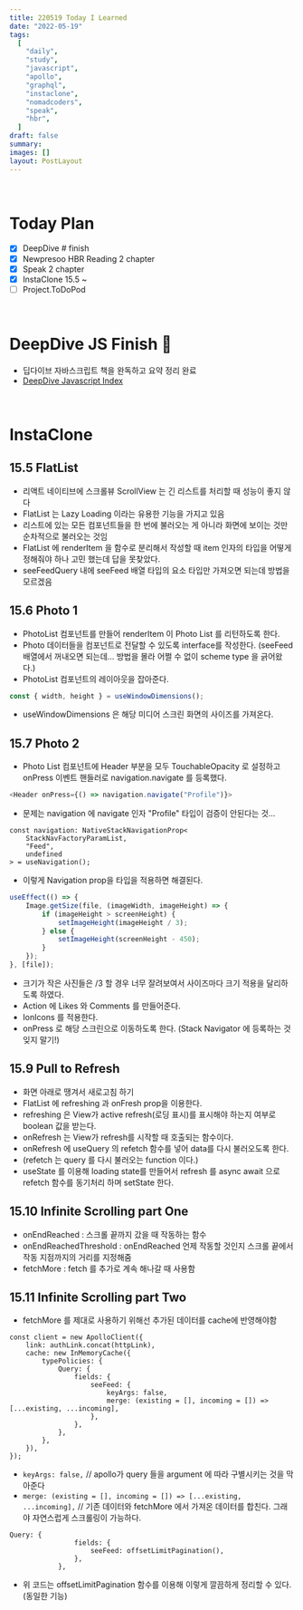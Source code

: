 ```yaml
---
title: 220519 Today I Learned
date: "2022-05-19"
tags:
  [
    "daily",
    "study",
    "javascript",
    "apollo",
    "graphql",
    "instaclone",
    "nomadcoders",
    "speak",
    "hbr",
  ]
draft: false
summary:
images: []
layout: PostLayout
---
```


<br />

# Today Plan

- [x] DeepDive # finish
- [x] Newpresoo HBR Reading 2 chapter
- [x] Speak 2 chapter
- [x] InstaClone 15.5 ~
- [ ] Project.ToDoPod

<br />

# DeepDive JS Finish 🚀

- 딥다이브 자바스크립트 책을 완독하고 요약 정리 완료
- [DeepDive Javascript Index](https://github.com/geonya/books/blob/master/deepdive-javascript/README.md)

<br />

# InstaClone

## 15.5 FlatList

- 리액트 네이티브에 스크롤뷰 ScrollView 는 긴 리스트를 처리할 때 성능이 좋지 않다
- FlatList 는 Lazy Loading 이라는 유용한 기능을 가지고 있음
- 리스트에 있는 모든 컴포넌트들을 한 번에 불러오는 게 아니라 화면에 보이는 것만 순차적으로 불러오는 것임
- FlatList 에 renderItem 을 함수로 분리해서 작성할 때 item 인자의 타입을 어떻게 정해줘야 하나 고민 했는데 답을 못찾았다.
- seeFeedQuery 내에 seeFeed 배열 타입의 요소 타입만 가져오면 되는데 방법을 모르겠음

## 15.6 Photo 1

- PhotoList 컴포넌트를 만들어 renderItem 이 Photo List 를 리턴하도록 한다.
- Photo 데이터들을 컴포넌트로 전달할 수 있도록 interface를 작성한다. (seeFeed 배열에서 꺼내오면 되는데… 방법을 몰라 어쩔 수 없이 scheme type 을 긁어왔다.)
- PhotoList 컴포넌트의 레이아웃을 잡아준다.

```js
const { width, height } = useWindowDimensions();
```

- useWindowDimensions 은 해당 미디어 스크린 화면의 사이즈를 가져온다.

## 15.7 Photo 2

- Photo List 컴포넌트에 Header 부분을 모두 TouchableOpacity 로 설정하고 onPress 이벤트 핸들러로 navigation.navigate 를 등록했다.

```js
<Header onPress={() => navigation.navigate("Profile")}>
```

- 문제는 navigation 에 navigate 인자 "Profile" 타입이 검증이 안된다는 것...

```tsx
const navigation: NativeStackNavigationProp<
	StackNavFactoryParamList,
	"Feed",
	undefined
> = useNavigation();
```

- 이렇게 Navigation prop을 타입을 적용하면 해결된다.

```js
useEffect(() => {
	Image.getSize(file, (imageWidth, imageHeight) => {
		if (imageHeight > screenHeight) {
			setImageHeight(imageHeight / 3);
		} else {
			setImageHeight(screenHeight - 450);
		}
	});
}, [file]);
```

- 크기가 작은 사진들은 /3 할 경우 너무 잘려보여서 사이즈마다 크기 적용을 달리하도록 하였다.
- Action 에 Likes 와 Comments 를 만들어준다.
- IonIcons 를 적용한다.
- onPress 로 해당 스크린으로 이동하도록 한다. (Stack Navigator 에 등록하는 것 잊지 말기!)

## 15.9 Pull to Refresh

- 화면 아래로 땡겨서 새로고침 하기
- FlatList 에 refreshing 과 onFresh prop을 이용한다.
- refreshing 은 View가 active refresh(로딩 표시)를 표시해야 하는지 여부로 boolean 값을 받는다.
- onRefresh 는 View가 refresh를 시작할 때 호출되는 함수이다.
- onRefresh 에 useQuery 의 refetch 함수를 넣어 data를 다시 불러오도록 한다.
- (refetch 는 query 를 다시 불러오는 function 이다.)
- useState 를 이용해 loading state를 만들어서 refresh 를 async await 으로 refetch 함수를 동기처리 하며 setState 한다.

## 15.10 Infinite Scrolling part One

- onEndReached : 스크롤 끝까지 갔을 때 작동하는 함수
- onEndReachedThreshold : onEndReached 언제 작동할 것인지 스크롤 끝에서 작동 지점까지의 거리를 지정해줌
- fetchMore : fetch 를 추가로 계속 해나갈 때 사용함

## 15.11 Infinite Scrolling part Two

- fetchMore 를 제대로 사용하기 위해선 추가된 데이터를 cache에 반영해야함

```tsx
const client = new ApolloClient({
	link: authLink.concat(httpLink),
	cache: new InMemoryCache({
		typePolicies: {
			Query: {
				fields: {
					seeFeed: {
						keyArgs: false,
						merge: (existing = [], incoming = []) => [...existing, ...incoming],
					},
				},
			},
		},
	}),
});
```

- `keyArgs: false,` // apollo가 query 들을 argument 에 따라 구별시키는 것을 막아준다
- `merge: (existing = [], incoming = []) => [...existing, ...incoming],` // 기존 데이터와 fetchMore 에서 가져온 데이터를 합친다. 그래야 자연스럽게 스크롤링이 가능하다.

```tsx
Query: {
				fields: {
					seeFeed: offsetLimitPagination(),
				},
			},
```

- 위 코드는 offsetLimitPagination 함수를 이용해 이렇게 깔끔하게 정리할 수 있다. (동일한 기능)
